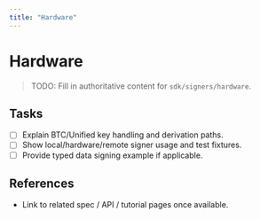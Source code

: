 ```yaml
---
title: "Hardware"
---
```


# Hardware

> TODO: Fill in authoritative content for `sdk/signers/hardware`.

## Tasks
- [ ] Explain BTC/Unified key handling and derivation paths.
- [ ] Show local/hardware/remote signer usage and test fixtures.
- [ ] Provide typed data signing example if applicable.

## References
- Link to related spec / API / tutorial pages once available.

